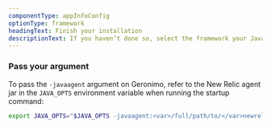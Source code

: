 ```yaml
---
componentType: appInfoConfig
optionType: framework 
headingText: Finish your installation
descriptionText: If you haven’t done so, select the framework your Java app is using.
---
```


### Pass your argument

To pass the `-javaagent` argument on Geronimo, refer to the New Relic agent jar in the `JAVA_OPTS` environment variable when running the startup command:

```bash
export JAVA_OPTS="$JAVA_OPTS -javaagent:<var>/full/path/to/</var>newrelic.jar" && geronimo run
```